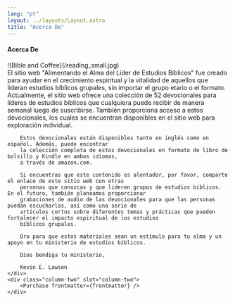```yaml
---
lang: "pt"
layout: ../layouts/Layout.astro
title: "Acerca De"
---
```



<Columns>
	<div class="column-one section" slot="column-one">
		<h4 class="section-title">Acerca De</h4>
		![Bible and Coffee](/reading_small.jpg)
		<br /> 
		El sitio web "Alimentando el Alma del Líder de Estudios Bíblicos" fue creado para ayudar 
		en el crecimiento espiritual y la vitalidad de aquellos que lideran estudios bíblicos grupales, 
		sin importar el grupo etario o el formato. Actualmente, el sitio web ofrece una colección de 
		52 devocionales para líderes de estudios bíblicos que cualquiera puede recibir de manera semanal 
		luego de suscribirse. También proporciona acceso a estos devocionales, los cuales se encuentran 
		disponibles en el sitio web para exploración individual. 
		
		Estos devocionales están disponibles tanto en inglés como en español. Además, puede encontrar 
		la colección completa de estos devocionales en formato de libro de bolsillo y Kindle en ambos idiomas, 
		a través de amazon.com.

		Si encuentras que este contenido es alentador, por favor, comparte el enlace de este sitio web con otras 
		personas que conozcas y que lideren grupos de estudios bíblicos. En el futuro, también planeamos proporcionar 
		grabaciones de audio de las devocionales para que las personas puedan escucharlas, así como una serie de 
		artículos cortos sobre diferentes temas y prácticas que pueden fortalecer el impacto espiritual de los estudios 
		bíblicos grupales.

		Oro para que estos materiales sean un estímulo para tu alma y un apoyo en tu ministerio de estudios bíblicos.

		Dios bendiga tu ministerio,

		Kevin E. Lawson
	</div>
	<div class="column-two" slot="column-two">
		<Purchase frontmatter={frontmatter} />
	</div>
</Columns>